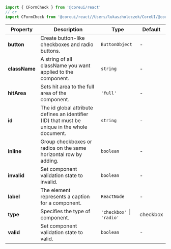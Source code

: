 
```jsx
import { CFormCheck } from '@coreui/react'
// or
import CFormCheck from '@coreui/react//Users/lukaszholeczek/CoreUI/@coreui/react/packages/coreui-react/src/components/form/CFormCheck'
```

| Property | Description | Type | Default |
| --- | --- | --- | --- |
| **button** | Create button-like checkboxes and radio buttons. | `ButtonObject` | - |
| **className** | A string of all className you want applied to the component. | `string` | - |
| **hitArea** | Sets hit area to the full area of the component. | `'full'` | - |
| **id** | The id global attribute defines an identifier (ID) that must be unique in the whole document. | `string` | - |
| **inline** | Group checkboxes or radios on the same horizontal row by adding. | `boolean` | - |
| **invalid** | Set component validation state to invalid. | `boolean` | - |
| **label** | The element represents a caption for a component. | `ReactNode` | - |
| **type** | Specifies the type of component. | `'checkbox'` \| `'radio'` | checkbox |
| **valid** | Set component validation state to valid. | `boolean` | - |
